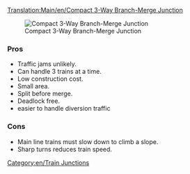 [[Translation:Main/en/Compact 3-Way Branch-Merge Junction]]{{en/-}}{{junctionsmenu}}

[[File:en/6x8 3 Way Split before Merge Junction.png|frame|none|Compact 3-Way Branch-Merge Junction]]

===Pros===
*Traffic jams unlikely.
*Can handle 3 trains at a time.
*Low construction cost.
*Small area.
*Split before merge.
*Deadlock free.
*easier to handle diversion traffic

===Cons===
*Main line trains must slow down to climb a slope.
*Sharp turns reduces train speed.

[[Category:en/Train Junctions]]